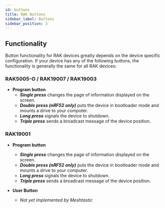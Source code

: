 ```yaml
---
id: buttons
title: RAK Buttons
sidebar_label: Buttons
sidebar_position: 3
---
```


## Functionality

Button functionality for RAK devices greatly depends on the device specific configuration. If your device has any of the following buttons, the functionality is generally the same for all RAK devices:

### RAK5005-O / RAK19007 / RAK19003

- **Program button**
	- _**Single press**_ changes the page of information displayed on the screen.
	- _**Double press (nRF52 only)**_ puts the device in bootloader mode and mounts a drive to your computer.
	- _**Long press**_ signals the device to shutdown.
	- _**Triple press**_ sends a broadcast message of the device position.

### RAK19001

- **Program button**
	- _**Single press**_ changes the page of information displayed on the screen.
	- _**Double press (nRF52 only)**_ puts the device in bootloader mode and mounts a drive to your computer.
	- _**Long press**_ signals the device to shutdown.
	- _**Triple press**_ sends a broadcast message of the device position.


- **User Button**
	- _Not yet implemented by Meshtastic_